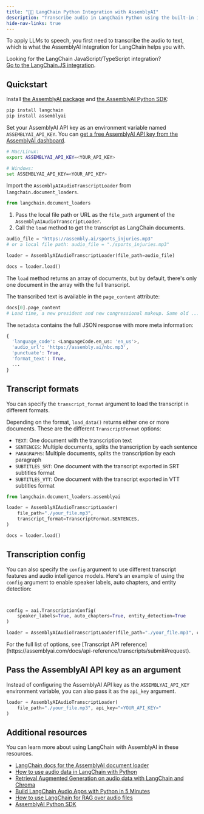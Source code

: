 ```yaml
---
title: "🦜️🔗 LangChain Python Integration with AssemblyAI"
description: "Transcribe audio in LangChain Python using the built-in integration with AssemblyAI."
hide-nav-links: true
---
```


To apply LLMs to speech, you first need to transcribe the audio to text, which is what the AssemblyAI integration for LangChain helps you with.

<Note>

Looking for the LangChain JavaScript/TypeScript integration?<br />
[Go to the LangChain.JS integration](js).

</Note>

## Quickstart

Install [the AssemblyAI package](https://github.com/langchain-ai/langchain) and [the AssemblyAI Python SDK](https://github.com/AssemblyAI/assemblyai-python-sdk):

```bash
pip install langchain
pip install assemblyai
```

Set your AssemblyAI API key as an environment variable named `ASSEMBLYAI_API_KEY`. You can [get a free AssemblyAI API key from the AssemblyAI dashboard](https://www.assemblyai.com/dashboard/signup).

```bash
# Mac/Linux:
export ASSEMBLYAI_API_KEY=<YOUR_API_KEY>

# Windows:
set ASSEMBLYAI_API_KEY=<YOUR_API_KEY>
```

Import the `AssemblyAIAudioTranscriptLoader` from `langchain.document_loaders`.

```python
from langchain.document_loaders
```

1. Pass the local file path or URL as the `file_path` argument of the `AssemblyAIAudioTranscriptLoader`.
2. Call the `load` method to get the transcript as LangChain documents.

```python
audio_file = "https://assembly.ai/sports_injuries.mp3"
# or a local file path: audio_file = "./sports_injuries.mp3"

loader = AssemblyAIAudioTranscriptLoader(file_path=audio_file)

docs = loader.load()
```

The `load` method returns an array of documents, but by default, there's only one document in the array with the full transcript.

The transcribed text is available in the `page_content` attribute:

```python
docs[0].page_content
# Load time, a new president and new congressional makeup. Same old ...
```

The `metadata` contains the full JSON response with more meta information:

```python
{
  'language_code': <LanguageCode.en_us: 'en_us'>,
  'audio_url': 'https://assembly.ai/nbc.mp3',
  'punctuate': True,
  'format_text': True,
  ...
}
```

## Transcript formats

You can specify the `transcript_format` argument to load the transcript in different formats.

Depending on the format, `load_data()` returns either one or more documents. These are the different `TranscriptFormat` options:

- `TEXT`: One document with the transcription text
- `SENTENCES`: Multiple documents, splits the transcription by each sentence
- `PARAGRAPHS`: Multiple documents, splits the transcription by each paragraph
- `SUBTITLES_SRT`: One document with the transcript exported in SRT subtitles format
- `SUBTITLES_VTT`: One document with the transcript exported in VTT subtitles format

```python
from langchain.document_loaders.assemblyai

loader = AssemblyAIAudioTranscriptLoader(
    file_path="./your_file.mp3",
    transcript_format=TranscriptFormat.SENTENCES,
)

docs = loader.load()
```

## Transcription config

You can also specify the `config` argument to use different transcript features and audio intelligence models.
Here's an example of using the `config` argument to enable speaker labels, auto chapters, and entity detection:

```python


config = aai.TranscriptionConfig(
    speaker_labels=True, auto_chapters=True, entity_detection=True
)

loader = AssemblyAIAudioTranscriptLoader(file_path="./your_file.mp3", config=config)
```

<Info>
  For the full list of options, see [Transcript API
  reference](https://assemblyai.com/docs/api-reference/transcripts/submit#request).
</Info>

## Pass the AssemblyAI API key as an argument

Instead of configuring the AssemblyAI API key as the `ASSEMBLYAI_API_KEY` environment variable,
you can also pass it as the `api_key` argument.

```python
loader = AssemblyAIAudioTranscriptLoader(
    file_path="./your_file.mp3", api_key="<YOUR_API_KEY>"
)
```

## Additional resources

You can learn more about using LangChain with AssemblyAI in these resources.

- [LangChain docs for the AssemblyAI document loader](https://python.langchain.com/docs/integrations/document_loaders/assemblyai)
- [How to use audio data in LangChain with Python](https://www.assemblyai.com/blog/load-audio-langchain-python/)
- [Retrieval Augmented Generation on audio data with LangChain and Chroma](https://www.assemblyai.com/blog/retrieval-augmented-generation-audio-langchain/)
- [Build LangChain Audio Apps with Python in 5 Minutes](https://www.youtube.com/watch?v=7w7ysaDz2W4)
- [How to use LangChain for RAG over audio files](https://www.youtube.com/watch?v=l9YJrLg61ac)
- [AssemblyAI Python SDK](https://github.com/AssemblyAI/assemblyai-python-sdk)
